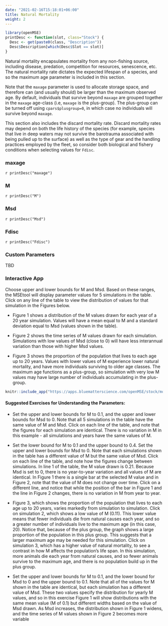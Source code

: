 ```yaml
---
date: "2021-02-16T15:18:01+06:00"
title: Natural Mortality
weight: 2
---
```


```r
library(openMSE)
printDesc <- function(slot, class="Stock") {
  Desc <- get(paste0(class, "Description"))
  Desc$Description[which(Desc$Slot == slot)]
}
```

Natural mortality encapsulates mortality from any non-fishing source, including disease, predation, competition for resources, senescence, etc. The natural mortality rate dictates the expected lifespan of a species, and so the maximum age parameter is included in this section. 

Note that the `maxage` parameter is used to allocate storage space, and therefore can (and usually should) be larger than the maximum observed age. By default, individuals that survive beyond `maxage` are grouped together in the `maxage` age-class (i.e, `maxage` is the plus-group). The plus-group can be turned off using `cpars$plusgroup=0`, in which case no individuals will survive beyond `maxage`.

This section also includes the discard mortality rate. Discard mortality rates may depend on both the life history of the species (for example, species that live in deep waters may not survive the barotrauma associated with being pulled up to the surface) as well as the type of gear and the handling practices employed by the fleet, so consider both biological and fishery conditions when selecting values for `Fdisc`.

### maxage 
`r printDesc("maxage")`

### M 
`r printDesc("M")`

### Msd
`r printDesc("Msd")` 

### Fdisc
`r printDesc("Fdisc")`

### Custom Parameters
TBD

### Interactive App

Choose upper and lower bounds for M and Msd. Based on these ranges, the MSEtool will display  parameter values for 5 simulations in the table. Click on any line of the table to view the distribution of values for that simulation in the Figures below. 

* Figure 1 shows a distribution of the M values drawn for each year of a 20 year simulation. Values will have a mean equal to M and a standard deviation equal to Msd (values shown in the table).

* Figure 2 shows the time series of M values drawn for each simulation. Simulations with low values of Msd (close to 0) will have less interannual variation than those with higher Msd values.

* Figure 3 shows the proportion of the population that lives to each age up to 20 years. Values with lower values of M experience lower natural mortality, and have more individuals surviving to older age classes. The maximum age functions as a plus-group, so simulation with very low M values may have large number of individuals accumulating in the plus-group.

```r
knitr::include_app("https://apps.bluematterscience.com/openMSE/stock/mortality",height="750px") 
```

#### Suggested Exercises for Understanding the Parameters: 
* Set the upper and lower bounds for M to 0.1, and the upper and lower bounds for Msd to 0. Note that all 5 simulations in the table have the same value of M and Msd. Click on each line of the table, and note that the figures for each simulation are identical. There is no variation in M in this example - all simulations and years have the same values of M. 

* Set the lower bound for M to 0.1 and the upper bound to 0.4. Set the upper and lower bounds for Msd to 0. Note that each simulations shown in the table has a different value of M but the same value of Msd. Click on each line of the table, and note how the figures change between simulations. In line 1 of the table, the M value drawn is 0.21. Because Msd is set to 0, there is no year-to-year variation and all values of M are identical. In Figure 1 there is a single bar at the selected M value and in Figure 2, note that the value of M does not change over time. Click on a different line, and notice that while the position of the bar in Figure 1 and the line in Figure 2 changes, there is no variation in M from year to year.

* Figure 3, which shows the proportion of the population that lives to each age up to 20 years, varies markedly from simulation to simulation. Click on simulation 2, which shows a low value of M (0.11). This lower value means that fewer individuals die from natural causes each year, and so a greater number of individuals live to the maximum age (in this case, 20). Notice that, because of the plus group, the graph shows a large proportion of the population in this plus group. This suggests that a larger maximum age may be needed for this simulation. Click on simulation 3, which has a higher value of natural mortality, to see a contrast in how M affects the population's life span. In this simulation, more animals die each year from natural causes, and so fewer animals survive to the maximum age, and there is no population build up in the plus group.

* Set the upper and lower bounds for M to 0.1, and the lower bound for Msd to 0 and the upper bound to 0.1. Note that all of the values for M shown in the table are identical, but each simulation has a different value of Msd. These two values specify the distribution for yearly M values, and so in this exercise Figure 1 will show distributions with the same mean value (M of 0.1) but different widths based on the value of Msd drawn. As Msd increases, the distribution shown in Figure 1 widens, and  the time series of M values shown in Figure 2 becomes more variable

